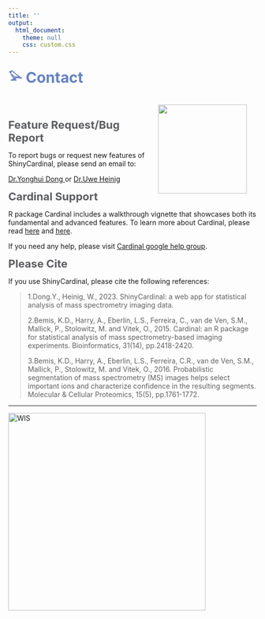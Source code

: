 ```yaml
---
title: ''
output:
  html_document:
    theme: null
    css: custom.css
---
```


<b><span style="color:#6682c4; font-size:30px;">𓅫 Contact </span></b>

<img src='img/logo.png' height="180" style = "float: right; margin: 20px;"/>

<br></br>

<b><span style="color:#5c5d61; font-size:22px;">Feature Request/Bug Report</span></b>

To report bugs or request new features of ShinyCardinal, please send an email to:

[Dr.Yonghui Dong <i class="fa fa-envelope-o fa-xl" aria-hidden="true"></i>](mailto:yonghui.dong@gmail.com) or [Dr.Uwe Heinig <i class="fa fa-envelope-o fa-xl" aria-hidden="true"></i>](mailto:Uwe.Heinig@weizmann.ac.il)

<b><span style="color:#5c5d61; font-size:22px;">Cardinal Support</span></b>

R package Cardinal includes a walkthrough vignette that showcases both its fundamental and advanced features. To learn more about Cardinal, please read [here](https://bioconductor.org/packages/release/bioc/html/Cardinal.html) and [here](https://bioconductor.org/packages/release/data/experiment/html/CardinalWorkflows.html).

If you need any help, please visit [Cardinal google help group](https://groups.google.com/g/CardinalMSI?hl=en).

<b><span style="color:#5c5d61; font-size:22px;">Please Cite</span></b>


If you use ShinyCardinal, please cite the following references:

> 1.Dong.Y., Heinig, W., 2023. ShinyCardinal: a web app for statistical analysis of mass spectrometry imaging data.
>
> 2.Bemis, K.D., Harry, A., Eberlin, L.S., Ferreira, C., van de Ven, S.M., Mallick, P., Stolowitz, M. and Vitek, O., 2015. Cardinal: an R package for statistical analysis of mass spectrometry-based imaging experiments. Bioinformatics, 31(14), pp.2418-2420. <a href="https://doi.org/10.1093/bioinformatics/btv146" target="_new"><i class="fa fa-link" aria-hidden="true"></i></i></a>
> 
> 3.Bemis, K.D., Harry, A., Eberlin, L.S., Ferreira, C.R., van de Ven, S.M., Mallick, P., Stolowitz, M. and Vitek, O., 2016. Probabilistic segmentation of mass spectrometry (MS) images helps select important ions and characterize confidence in the resulting segments. Molecular & Cellular Proteomics, 15(5), pp.1761-1772. <a href="https://doi.org/10.1074/mcp.O115.053918" target="_new"><i class="fa fa-link" aria-hidden="true"></i></i></a>

---
<a href= 'https://www.weizmann.ac.il'><img src='img/WIS.png' alt='WIS' title='Weizmann Institute of Science' width='400'/></a>

<br></br>
